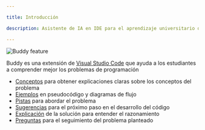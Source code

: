 ```yaml
---

title: Introducción

description: Asistente de IA en IDE para el aprendizaje universitario de programación básica

---
```


![Buddy feature](/images/readme.jpg)

Buddy es una extensión de [Visual Studio Code](https://marketplace.visualstudio.com/items?itemName=dprol.BuddyAI) que ayuda a los estudiantes a comprender mejor los problemas de programación

- [Conceptos](essentials/conceptos) para obtener explicaciones claras sobre los conceptos del problema 
- [Ejemplos](essentials/ejemplos) en pseudocódigo y diagramas de flujo
- [Pistas](essentials/pistas) para abordar el problema
- [Sugerencias](essentials/next) para el próximo paso en el desarrollo del código
- [Explicación](essentials/solucion) de la solución para entender el razonamiento
- [Preguntas](essentials/preguntas) para el seguimiento del problema planteado